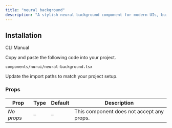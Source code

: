 ```yaml
---
title: "neural background"
description: "A stylish neural background component for modern UIs, built with accessibility and animation in mind."
---
```


<ComponentPreview componentName="neuralBackground" />

## Installation

<Tabs defaultValue="cli">

<TabsList>
  <TabsTrigger value="cli">CLI</TabsTrigger>
  <TabsTrigger value="manual">Manual</TabsTrigger>
</TabsList>

<TabsContent value="cli">
  <Cli />
</TabsContent>

<TabsContent value="manual">

<Steps>

<Step>Copy and paste the following code into your project.</Step>

`components/nurui/neural-background.tsx`

<CodeBlock componentName="neuralBackground" fileName="neural-background" />

<Step>Update the import paths to match your project setup.</Step>
   
</Steps>

</TabsContent>

</Tabs>

### Props

| Prop       | Type | Default | Description                               |
| ---------- | ---- | ------- | ----------------------------------------- |
| _No props_ | –    | –       | This component does not accept any props. |
